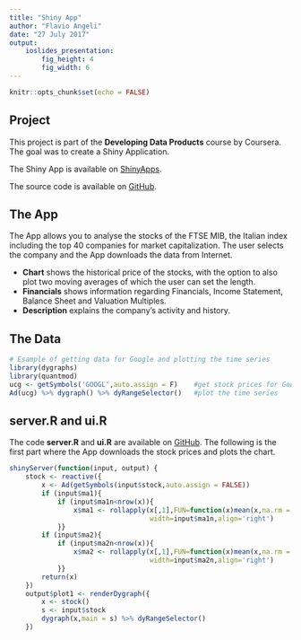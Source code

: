 ```yaml
---
title: "Shiny App"
author: "Flavio Angeli"
date: "27 July 2017"
output: 
    ioslides_presentation:
        fig_height: 4
        fig_width: 6
---
```


```r
knitr::opts_chunk$set(echo = FALSE)
```

## Project

This project is part of the **Developing Data Products** course by Coursera. The goal was to create a Shiny Application.

The Shiny App is available on [ShinyApps]( https://angelf.shinyapps.io/stocksscreener/).

The source code is available on [GitHub](https://github.com/angeliflavio/DataProductsProject.git).

## The App

The App allows you to analyse the stocks of the FTSE MIB, the Italian index including the top 40 companies for market capitalization. The user selects the company and the App downloads the data from Internet. 

- **Chart** shows the historical price of the stocks, with the option to also plot two moving averages of which the user can set the length.
- **Financials** shows information regarding Financials, Income Statement, Balance Sheet and Valuation Multiples.
- **Description** explains the company's activity and history.

## The Data {.smaller .flexbox .vcenter}
```r
# Esample of getting data for Google and plotting the time series
library(dygraphs)
library(quantmod)
ucg <- getSymbols('GOOGL',auto.assign = F)    #get stock prices for Google
Ad(ucg) %>% dygraph() %>% dyRangeSelector()   #plot the time series
```

## server.R and ui.R {.smaller}

The code **server.R** and **ui.R** are available on [GitHub](https://github.com/angeliflavio/DataProductsProject.git). The following is the first part where the App downloads the stock prices and plots the chart. 

```r
shinyServer(function(input, output) {
    stock <- reactive({
        x <- Ad(getSymbols(input$stock,auto.assign = FALSE))
        if (input$ma1){
            if (input$ma1n<nrow(x)){
                x$ma1 <- rollapply(x[,1],FUN=function(x)mean(x,na.rm = T),
                                   width=input$ma1n,align='right')
            }}
        if (input$ma2){
            if (input$ma2n<nrow(x)){
                x$ma2 <- rollapply(x[,1],FUN=function(x)mean(x,na.rm = T),
                                   width=input$ma2n,align='right')
            }}
        return(x)
    })
    output$plot1 <- renderDygraph({
        x <- stock()
        s <- input$stock
        dygraph(x,main = s) %>% dyRangeSelector()
    })
```









